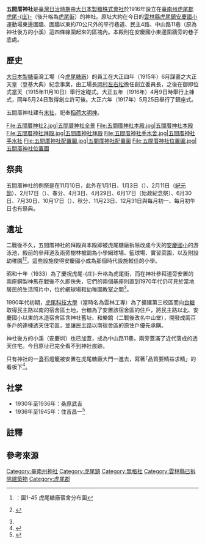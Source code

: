 {{coord|23.704888|N|120.433327|E|scale:10000|display=title}}
{{日本神社
| name = 五間厝神社
| img =File:五間厝神社1.jpg
| img_capt =五間厝神社鳥居與社殿 
| image_width = 250
| nihongo = 五間厝神社
| hiragana = ごけんせきじんじゃ
| romaji = Gokenseki Jinjya
| location = 臺南州虎尾郡虎尾街70ノ3番地<br/>（今雲林縣[[虎尾鎮|虎尾鎮]]）
| god = [[天照大神|天照大神]]（御鏡）<br/>[[大國魂命|大國魂命]]<br/>[[大己貴命|大己貴命]]<br/>[[少彥名命|少彥名命]]（神符）{{r|社}}{{r|相}}
| type = 無格社
| struct = 神明造<ref>{{Cite web|url =http://blog.xuite.net/richard.tw/twblog/108266001|title =神社殘跡 五間厝神社|author =Hank|date =2012-09-18|language =zh-tw|quote =而根據五間厝神社設計圖顯示其本殿樣式為神明造，|accessdate =2018-02-21|archive-date =2019-05-15|archive-url =https://web.archive.org/web/20190515191907/https://blog.xuite.net/richard.tw/twblog/108266001|dead-url =no}}</ref>
| open_year = 大正五年（1916年）5月25日
| close_year = 不明
| cere_date = 11月10日{{r|社}}
|}}
{{神道}}

'''五間厝神社'''是[[臺灣日治時期|臺灣日治時期]]由[[大日本製糖|大日本製糖株式會社]]於1916年設立在[[臺南州|臺南州]][[虎尾郡|虎尾郡]][[虎尾鎮|虎尾-{庄}-]]（後升格為[[虎尾街|虎尾街]]）{{NoteTag|1=虎尾庄1933年升格為虎尾街之前的地址是虎尾庄虎尾70之3番地{{r|相}}。}}的神社{{r|社}}。原址大約在今日的[[雲林縣|雲林縣]][[虎尾鎮|虎尾鎮]][[雲林縣虎尾鎮安慶國民小學|安慶國小]]運動場東邊圍牆、圍牆以東約70公尺外的平行巷道、民主4路、中山路11巷（原為神社後方的小溪）這四條線圍起來的區塊內。本殿則在安慶國小東邊圍牆旁的巷子底處。

== 歷史 ==
[[大日本製糖|大日本製糖]]臺灣工場（今[[虎尾糖廠|虎尾糖廠]]）的員工在大正四年（1915年）6月謀畫之大正天皇{{link-ja|即位之禮|即位の礼|御即位式}}（登基大典）紀念事業，由工場長[[岡村左右松|岡村左右松]]擔任創立委員長，之後在御即位式當天（1915年11月10日）舉行定礎式{{r|相}}。大正五年（1916年）4月9日時舉行上棟式，同年5月24日取得創立許可後。大正六年（1917年）5月25日舉行了鎮座式{{r|相}}。

五間厝神社建有[[末社|末社]]，祀奉[[稻荷大明神|稻荷大明神]]{{r|相}}。<gallery>
File:五間厝神社2.jpg|五間厝神社全景
File:五間厝神社本殿.jpg|五間厝神社本殿
File:五間厝神社拜殿.jpg|五間厝神社拜殿
File:五間厝神社手水舍.jpg|五間厝神社手水社
File:五間厝神社配置圖.jpg|五間厝神社配置圖
File:五間厝神社位置圖.jpg|五間厝神社位置圖
</gallery>

== 祭典 ==
五間厝神社的例祭是在11月10日{{r|社}}，此外在1月1日、1月3日（{{link-ja|元始祭|元始祭}}）、2月11日（[[紀元節|紀元節]]）、2月17日（{{link-ja|祈年祭|祈年祭}}）、春分、4月3日、4月29日、6月17日（始政紀念祭）、6月30日、7月30日、10月17日（{{link-ja|神嘗祭|神嘗祭}}）、秋分、11月23日、12月31日與每月初一、每月初午日{{NoteTag|1=是指每月第一個地支為「[[午|午]]」的日子。}}也有祭典{{r|相}}。

== 遺址 ==
二戰後不久，五間厝神社的拜殿與本殿即被虎尾糖廠拆除改成今天的[[雲林縣虎尾鎮安慶國民小學|安慶國小]]的游泳池，殿前的參拜道及兩旁樹林被闢為小學網球場、籃球場、實習菜園，以及附設幼稚園<ref>{{cite book|title=虎尾鎮誌稿，第一篇|page=52頁|url=https://drive.google.com/drive/folders/0B1cFrc47zCTScnZUUkZyYm55clk?usp=sharing|year=2016|access-date=2016-11-18|archive-date=2016-11-18|archive-url=https://web.archive.org/web/20161118224507/https://drive.google.com/drive/folders/0B1cFrc47zCTScnZUUkZyYm55clk?usp=sharing|dead-url=yes}}：圖1-45 虎尾糖廠宿舍分布圖</ref><ref name=":0">{{cite video|title=安慶國小１７屆部落格老相片集錦|url=https://www.youtube.com/watch?v=JNq55rY_DcU|work=Youtube|author=魏崇禮|date=2010-07-24|accessdate=2016-11-18|archive-date=2019-02-21|archive-url=https://web.archive.org/web/20190221232716/https://www.youtube.com/watch?v=JNq55rY_DcU|dead-url=no}} {{Wayback|url=https://www.youtube.com/watch?v=JNq55rY_DcU |date=20190221232716 }}</ref>。這些設施使得安慶國小成為那個時代設施較佳的小學。

昭和十年（1933）為了慶祝虎尾-{庄}-升格為虎尾街，而在神社參拜道旁安置的兩座銅製神馬在戰後不久即佚失，它們的兩個基座則直到1970年代仍可見於當地居民的生活照片中，位於網球場和幼稚園教室之間<ref name=":0" />。

1990年代初期，[[國立虎尾科技大學|虎尾科技大學]]（當時名為雲林工專）為了擴建第三校區而向[[台灣糖業公司|台糖]]取得民主路以南的宿舍區土地，台糖為了安置該宿舍區的住戶，將民主路以北、安慶國小以東的木造宿舍區含神社舊址、和樂館（二戰後改名中山堂），開發成兩百多戶的連棟透天住宅區，並讓民主路以南宿舍區的原住戶優先承購。

神社後方的小溪（安慶圳）也已加蓋，成為中山路11巷，兩旁蓋滿了近代落成的透天住宅。今日原址已完全看不到神社痕跡。

只有神社的一盞石燈籠被安置在虎尾糖廠大門一進去，寫著｢品質要精益求精」的看板下<ref>{{Cite web |url=https://www.google.de/maps/@23.7035477,120.4365614,3a,15.9y,63.74h,92.81t/data=!3m6!1e1!3m4!1seftxiC2kKtiVRrKddn1esg!2e0!7i13312!8i6656 |title=Google街景拍到的五間厝神社石燈籠。 |accessdate=2016-11-18 |archive-date=2019-05-12 |archive-url=https://web.archive.org/web/20190512180628/https://www.google.de/maps/@23.7035477,120.4365614,3a,15.9y,63.74h,92.81t/data=!3m6!1e1!3m4!1seftxiC2kKtiVRrKddn1esg!2e0!7i13312!8i6656 |dead-url=no }}</ref>。

== 社掌 ==

* 1930年至1936年：桑原武吉
* 1936年至1945年：住吉昌一<ref>{{Cite web|title=臺灣總督府職員錄系統|url=http://who.ith.sinica.edu.tw/mpView.action|accessdate=|author=|date=|format=|publisher=中央研究院臺灣史研究所|language=|archive-date=2019-07-13|archive-url=https://web.archive.org/web/20190713180357/http://who.ith.sinica.edu.tw/mpView.action|dead-url=no}}</ref>

== 註釋 ==
{{ReflistH}}
{{NoteFoot}}
{{ReflistF}}

== 參考來源 ==
{{reflist|refs=
<ref name="社">{{cite book|url=http://jdlib.ntl.gov.tw/cgi-bin/gs/gsweb.cgi?ccd=ik3Dwg&o=v0-6#|author=臺灣總督府社會課編|title=《臺灣に於ける神社及宗教》|language=ja|publisher=臺灣總督府文教局社會課|year=1943|pages=16頁}}{{dead link|date=2017年11月 |bot=InternetArchiveBot |fix-attempted=yes }}</ref>
<ref name="相">{{cite book|author=相良吉哉 |title=《臺南州祠廟名鑑》 |date=1933-08-18 |language=ja |edition=嘉邑城隍廟2002年3月再版 |publisher=臺灣日日新報社臺南支局 |location=臺南市錦町二丁目七七番地 |pages=3頁 }}</ref>
<ref name="照">{{cite web|url=http://www.himoji.jp/database/db04/preview.php?area3=%E5%8F%B0%E5%8D%97%E5%B7%9E|title=海外神社：台南州|author=神奈川大学 21世紀COEプログラム第3班課題3|accessdate=2016-11-17|archive-date=2019-05-12|archive-url=https://web.archive.org/web/20190512154748/http://www.himoji.jp/database/db04/preview.php?area3=%E5%8F%B0%E5%8D%97%E5%B7%9E|dead-url=no}}（日治時期台灣各地神社明信片翻拍）</ref>
}}

[[Category:臺南州神社|Category:臺南州神社]]
[[Category:虎尾鎮|Category:虎尾鎮]]
[[Category:無格社|Category:無格社]]
[[Category:雲林縣已拆除建築物|Category:雲林縣已拆除建築物]]
[[Category:虎尾郡|Category:虎尾郡]]